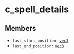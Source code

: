 # c_spell_details

## Members

- `last_start_position:` [`vec3`](/structs/vec3)
- `last_end_position:` [`vec3`](/structs/vec3)
